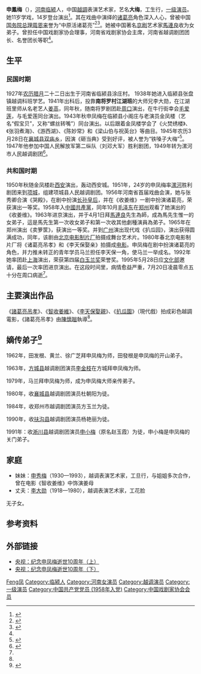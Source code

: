 {{藝人
|姓名 =申鳳梅 
|類型 = 曲艺家
|圖片 = 
|圖片尺寸 = 
|圖片簡介 = 
|原名 = 
|其他藝名 = 
|國籍 = {{PRC}}
|民族 = 汉族
|籍貫 = [[河南省|河南省]][[临颍县|临颍县]]
|出生日期 = 1927年
|出生地點 =
|逝世日期 = 1995年
|逝世地點 = 
|職業 = [[越调|越调]]表演艺术家
|語言 =[[河南话|河南话]]
|教育程度 = 
|宗教信仰 =
|配偶 =
|兒女 = 
|父母 = 
|音樂類型 = 
|演奏樂器 = 
|出道地點 = 
|出道作 = 
|出道日期 = 
|代表作 =《[[諸葛亮吊孝|諸葛亮吊孝]]》、《[[智收姜維|智收姜維]]》
|活躍年代 = 
|唱片公司 = 
|經紀公司 = 
|網站 = 
|相關團體 = 
|獎項 = 
|IMDb = 
}}
'''申鳳梅'''（{{bd|1927年||1995年|7月20日|catIdx=Shen,申}}），[[河南省|河南]][[临颍县|临颍]]人，中国[[越調|越調]]表演艺术家，艺名'''大梅'''，工生行，[[一级演员|一级演员]]。她11岁学戏，14岁登台演出<ref name="dhsfm">{{cite web|title=申凤梅|url=http://newpaper.dahe.cn/hnrb/html/2011-05/23/content_513870.htm|accessdate=2011年7月3日|date=2011年5月23日|publisher=大河报|archive-url=https://web.archive.org/web/20160306161715/http://newpaper.dahe.cn/hnrb/html/2011-05/23/content_513870.htm|archive-date=2016年3月6日|dead-url=no}}</ref>。其在戏曲中演绎的[[诸葛亮|诸葛亮]]角色深入人心，曾被中国[[国务院总理|国务院总理]][[周恩来|周恩来]]誉为“中原活诸葛亮”<ref>{{cite web|title=“活诸葛”昨日重现郑州舞台|url=http://news.sina.com.cn/c/2005-07-21/09376490862s.shtml|accessdate=2011-07-03|date=2005年7月21日|publisher=新浪网|archive-url=https://web.archive.org/web/20160304210803/http://news.sina.com.cn/c/2005-07-21/09376490862s.shtml|archive-date=2016-03-04|dead-url=no}}</ref><ref>{{cite web|title=申凤梅人格魅力初探|url=http://www.liyuanchun.net/newsinfo.aspx?id=398&plid=398&typeid=1|date=2007-11-04|publisher=河南电视台《梨园春》}}{{dead link|date=2018年3月|bot=InternetArchiveBot|fix-attempted=yes}}</ref>。她被中国著名[[京剧|京剧]]艺术家[[馬連良|馬連良]]收为女弟子。曾担任中国戏剧家协会理事，河南省戏剧家协会主席，河南省越调剧团团长、名誉团长等职<ref name="dhsfm" />。

== 生平 ==
=== 民国时期 ===
{{External media
| width  = 220px
| video1 = [http://v.youku.com/v_show/id_XNDAwMTgwNjQ=.html 优酷网：申凤梅《四千岁》]
}}
1927年[[农历|农历]][[腊月|腊月]]二十二日出生于河南省临颍县涂庄村。 1938年她进入临颍县张盘镇越调科班学艺。1941年出科后，投靠'''南将罗村江湖班'''的大师兄李大勋，在江湖班里师从名老艺人[[姜高|姜高]]，同年秋，随南将罗剧团赴[[周口|周口]]演出，在牛行街幸会[[毛爱莲|毛爱莲]]，与毛爱莲同台演出。1943年秋申凤梅在临颍县小阁庄与老演员金凤楼（艺名“假宝贝”，又称“螺丝转嘴”）同台演出。以后跟着金凤楼学会了《火焚绣楼》、《张羽煮海》、《游西湖》、《陈妙常》和《梁山伯与祝英台》等曲目。1945年农历3月28日在[[襄城县|襄城县]][[双庙乡_(襄城县)|双庙乡]]，因演《砸当典》受到好评，被人誉为“铁嗓子大梅”<ref name="sfmxqw">{{cite web|title=越调名家：申凤梅|url=http://www.xijucn.com/html/difangxi/20090828/10878.html|accessdate=2011年7月3日|date=2009年8月28日|publisher=中国戏曲网|archive-url=https://web.archive.org/web/20160304095928/http://www.xijucn.com/html/difangxi/20090828/10878.html|archive-date=2016年3月4日|dead-url=no}}</ref>。1947年他参加中国人民解放军第二纵队（刘邓大军）胜利剧团，1949年转为漯河市人民越调剧团<ref name="xxhw">{{cite web|title=成绩卓著的越调表演艺术家-——申凤梅|url=http://www.ha.xinhuanet.com/zyyc/2004-03/10/content_1754721.htm|date=2004-03-10|publisher=新华网|archiveurl=https://web.archive.org/web/20051129210624/http://www.ha.xinhuanet.com/zyyc/2004-03/10/content_1754721.htm|archivedate=2005-11-29|deadurl=yes}}</ref>。

=== 共和国时期 ===
{{Quote box
|width=
|align=left
|quote=东风骀荡百花开，<br />越调重兴多俊才。<br />香满春城梅不傲，<br />更随桃李拜师来。</span>|source=[[老舍|老舍]]·《赠申凤梅》|}}
1950年秋随金凤楼赴[[西安市|西安]]演出，轰动西安城。1951年，24岁的申凤梅率[[漯河市|漯河]]胜利剧团来到[[项城市|项城]]，组建项城县人民越调剧团。1956年河南省首届戏曲会演，她与张秀卿合演《哭殿》，在剧中扮演[[长孙皇后|长孙皇后]]，并在《收姜维》一剧中扮演诸葛亮，荣获演出一等奖。1958年入[[中國共產黨|中國共產黨]]，同年10月[[毛泽东|毛泽东]]在[[郑州|郑州]]观看了她演出的《收姜维》。1963年进京演出，并于4月1日拜[[馬連良|馬連良]]先生為師，成為馬先生惟一的女弟子，這是馬先生第一次收女弟子和第一次收其他劇種演員為弟子。1965年在郑州演出《卖箩筐》，获演出一等奖。并到[[广州市|广州]]演出现代戏《扒瓜园》，演出获得圆满成功，同年，该剧由[[北京电影制片厂|北京电影制片厂]]拍摄成舞台艺术片。1980年春北京电影制片厂将《诸葛亮吊孝》和《李天保娶亲》拍摄成[[电影|电影]]。申凤梅在剧中扮演诸葛亮的角色，并力推未转正的青年学员马兰担任李天保一角，使马兰一举成名。1992年她率团赴[[上海市|上海]]演出，荣获第四届[[白玉兰奖|白玉兰奖]]荣誉奖。1995年5月28日应[[中华人民共和国文化部|文化部]]邀请，最后一次率团进京演出。在这段时间里，病情愈益严重，7月20日凌晨零点五十分在周口病逝<ref name="sfmxqw" />。

== 主要演出作品 ==
《[[諸葛亮吊孝|諸葛亮吊孝]]》、《[[智收姜維|智收姜維]]》、《[[李天保娶親|李天保娶親]]》、《[[扒瓜園|扒瓜園]]》（現代戲）拍成彩色越調電影，《諸葛亮吊孝》由[[陳懷皚|陳懷皚]]執導<ref name="xxhw" />。

== 嫡传弟子<ref>{{cite web|title=申凤梅的嫡传弟子知多少？|url=http://www.yuediao.com/a/yuediaoxinwen/laoyishujia/2009/1022/247.html|date=2009-10-22|publisher=中国越调网|archiveurl=https://web.archive.org/web/20100710120034/http://www.yuediao.com/a/yuediaoxinwen/laoyishujia/2009/1022/247.html|archivedate=2010-07-10|deadurl=yes}}</ref> ==
1962年，田发根、黄兰、徐广芝拜申凤梅为师，田發根是申凤梅的开山弟子。

1963年，[[方城县|方城县]]越调剧团演员[[李金枝|李金枝]]在方城拜申凤梅为师。

1979年，马兰拜申凤梅为师，成为申凤梅大师亲传弟子。

1980年，收[[襄城县|襄城县]]越调剧团演员杜朝阳为徒。              

1984年，收郑州市越调剧团演员方玉兰为徒。

1990年，收[[扶沟县|扶沟县]]越调剧团演员杨艳丽为徒。

1991年：收[[淅川县|淅川县]]越调剧团演员[[申小梅|申小梅]]（原名赵玉霞）为徒，申小梅是申凤梅的关门弟子。

== 家庭 ==

* 妹妹：[[申秀梅|申秀梅]]（1930—1993），越调表演艺术家，工旦行，与姐姐多次合作，曾在电影《智收姜维》中饰演姜母
* 丈夫：[[李大勋_(中国)|李大勋]]（1918—1980），越调表演艺术家，工花脸

无子女。

== 参考资料 ==
{{reflist}}

== 外部链接 ==
* [http://v.youku.com/v_show/id_XMTE0MjM2NTc2.html 央视：纪念申凤梅逝世10周年（上）]
* [http://v.youku.com/v_show/id_XMTE0MjM2NzIw.html 央视：纪念申凤梅逝世10周年（下）] {{Wayback|url=http://v.youku.com/v_show/id_XMTE0MjM2NzIw.html |date=20160306083438 }}

{{越调名家}}
{{中国戏剧家协会第四届理事会}}

{{Authority control}}
{{DEFAULTSORT:Shen申}}
[[Category:申姓|Feng凤]]
[[Category:临颍人|Category:临颍人]]
[[Category:河南女演员|Category:河南女演员]]
[[Category:越调演员|Category:越调演员]]
[[Category:一级演员|Category:一级演员]]
[[Category:中国共产党党员_(1958年入党)|Category:中国共产党党员 (1958年入党)]]
[[Category:中国戏剧家协会会员|Category:中国戏剧家协会会员]]